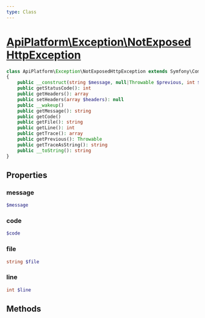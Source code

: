 ```yaml
---
type: Class
---
```


# [ApiPlatform\Exception\NotExposedHttpException](/docs/v3.2/reference/Exception/NotExposedHttpException)



```php
class ApiPlatform\Exception\NotExposedHttpException extends Symfony\Component\HttpKernel\Exception\NotFoundHttpException implements Throwable, Stringable, Symfony\Component\HttpKernel\Exception\HttpExceptionInterface
{
    public __construct(string $message, null|Throwable $previous, int $code, array $headers)
    public getStatusCode(): int
    public getHeaders(): array
    public setHeaders(array $headers): null
    public __wakeup()
    public getMessage(): string
    public getCode()
    public getFile(): string
    public getLine(): int
    public getTrace(): array
    public getPrevious(): Throwable
    public getTraceAsString(): string
    public __toString(): string
}
```
## Properties
### message

```php
$message
```



### code

```php
$code
```



### file

```php
string $file
```



### line

```php
int $line
```



## Methods
